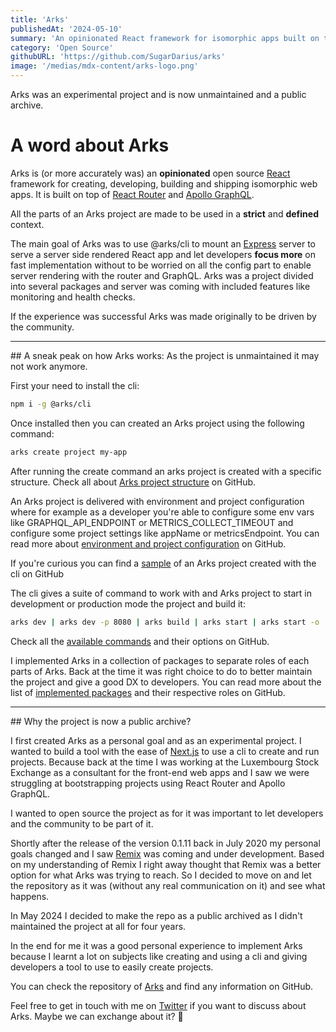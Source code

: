 ```yaml
---
title: 'Arks'
publishedAt: '2024-05-10'
summary: 'An opinionated React framework for isomorphic apps built on top of React with React Router and Apollo GraphQL'
category: 'Open Source'
githubURL: 'https://github.com/SugarDarius/arks'
image: '/medias/mdx-content/arks-logo.png'
---
```


<Callout icon='⚠️'>
  Arks was an experimental project and is now unmaintained and a public archive.
</Callout>

<br />

# A word about Arks

Arks is (or more accurately was) an **opinionated** open source [React](https://react.dev/)
framework for creating, developing, building and shipping isomorphic web apps. It
is built on top of [React Router](https://reactrouter.com/en/main) and [Apollo GraphQL](https://www.apollographql.com/).

All the parts of an Arks project are made to be used in a **strict** and **defined**
context.

The main goal of Arks was to use <InlineCode>@arks/cli</InlineCode> to mount an [Express](http://expressjs.com/) server to serve a server side rendered React app and let developers **focus more** on fast implementation without to be worried on all the config part to enable server rendering with the router and GraphQL.
Arks was a project divided into several packages and server was coming with included features like monitoring and health checks.

If the experience was successful Arks was made originally to be driven by the community.

<hr />
## A sneak peak on how Arks works:

<Callout icon='⚠️' className='mt-2'>
  As the project is unmaintained it may not work anymore.
</Callout>

First your need to install the cli:

```sh
npm i -g @arks/cli
```

Once installed then you can created an Arks project using the following command:

```sh
arks create project my-app
```

After running the <InlineCode>create</InlineCode> command an arks project is created with
a specific structure. Check all about [Arks project structure](https://github.com/SugarDarius/arks?tab=readme-ov-file#arks-project-structure) on GitHub.

An Arks project is delivered with environment and project configuration where for example as a developer
you're able to configure some env vars like <InlineCode>GRAPHQL_API_ENDPOINT</InlineCode> or <InlineCode>METRICS_COLLECT_TIMEOUT</InlineCode>
and configure some project settings like <InlineCode>appName</InlineCode> or <InlineCode>metricsEndpoint</InlineCode>.
You can read more about [environment and project configuration](https://github.com/SugarDarius/arks?tab=readme-ov-file#environment-configuration) on GitHub.

If you're curious you can find a [sample](https://github.com/SugarDarius/arks/tree/master/samples/example-00) of an Arks project created with the cli on GitHub

The cli gives a suite of command to work with and Arks project to start in development or production mode the project and build it:

```sh
arks dev | arks dev -p 8080 | arks build | arks start | arks start -o
```

Check all the [available commands](https://github.com/SugarDarius/arks/tree/master/samples/example-00) and their options on GitHub.

I implemented Arks in a collection of packages to separate roles of each parts of Arks.
Back at the time it was right choice to do to better maintain the project and give a good DX to developers.
You can read more about the list of [implemented packages](https://github.com/SugarDarius/arks?tab=readme-ov-file#arks-availables-packages) and their respective roles on GitHub.

<hr />
## Why the project is now a public archive?

I first created Arks as a personal goal and as an experimental project. I wanted to build a tool with the ease of [Next.js](https://nextjs.org/) to use a cli to create and run projects.
Because back at the time I was working at the Luxembourg Stock Exchange as a consultant for the front-end web apps and I saw we were struggling at bootstrapping projects using React Router and Apollo GraphQL.

I wanted to open source the project as for it was important to let developers and the community to be part of it.

Shortly after the release of the version <InlineCode>0.1.11</InlineCode> back in July 2020 my personal goals changed and I saw [Remix](https://remix.run/) was coming and under development.
Based on my understanding of Remix I right away thought that Remix was a better option for what Arks was trying to reach.
So I decided to move on and let the repository as it was (without any real communication on it) and see what happens.

In May 2024 I decided to make the repo as a public archived as I didn't maintained the project at all for four years.

In the end for me it was a good personal experience to implement Arks because I learnt a lot on subjects like creating and using a cli and giving developers a tool to use to easily create projects.

You can check the repository of [Arks](https://github.com/SugarDarius/arks) and find any information on GitHub.

Feel free to get in touch with me on [Twitter](https://twitter.com/azeldvin) if you want to discuss
about Arks. Maybe we can exchange about it? 🙂
